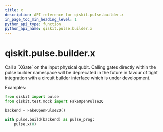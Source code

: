 ```yaml
---
title: x
description: API reference for qiskit.pulse.builder.x
in_page_toc_min_heading_level: 1
python_api_type: function
python_api_name: qiskit.pulse.builder.x
---
```


<span id="qiskit-pulse-builder-x" />

# qiskit.pulse.builder.x

<Function id="qiskit.pulse.builder.x" name="x" isDedicatedPage={true} github="https://github.com/qiskit/qiskit/tree/stable/0.16/qiskit/pulse/builder.py" signature="x(qubit)">
  Call a `XGate` on the input physical qubit.

  <Admonition title="Note" type="note">
    Calling gates directly within the pulse builder namespace will be deprecated in the future in favour of tight integration with a circuit builder interface which is under development.
  </Admonition>

  Examples:

  ```python
  from qiskit import pulse
  from qiskit.test.mock import FakeOpenPulse2Q

  backend = FakeOpenPulse2Q()

  with pulse.build(backend) as pulse_prog:
      pulse.x(0)
  ```
</Function>

